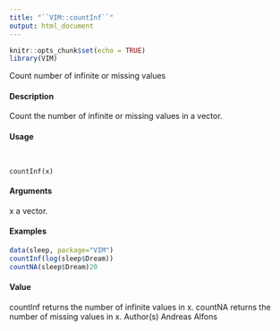 ```yaml
---
title: "``VIM::countInf``"
output: html_document
---
```


```r
knitr::opts_chunk$set(echo = TRUE)
library(VIM)
```


Count number of infinite or missing values

#### Description 

Count the number of infinite or missing values in a vector.

#### Usage 
<pre><code>

countInf(x)
</code></pre>

#### Arguments
x
a vector.


#### Examples 
```r
data(sleep, package="VIM")
countInf(log(sleep$Dream))
countNA(sleep$Dream)20
```

#### Value
countInf returns the number of infinite values in x. countNA returns the number of missing values
in x.
Author(s)
Andreas Alfons
